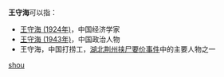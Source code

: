 '''王守海'''可以指：
* [[王守海_(1924年)|王守海 (1924年)]]，中国经济学家
* [[王守海_(1943年)|王守海 (1943年)]]，中国政治人物
* 王守海，中国打捞工，[[湖北荆州挟尸要价事件|湖北荆州挟尸要价事件]]中的主要人物之一

{{disambig}}

[[Category:三字王姓人名消歧义|shou]]